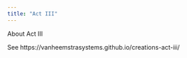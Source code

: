 ```yaml
---
title: "Act III"
---
```


About Act III

See https://vanheemstrasystems.github.io/creations-act-iii/
